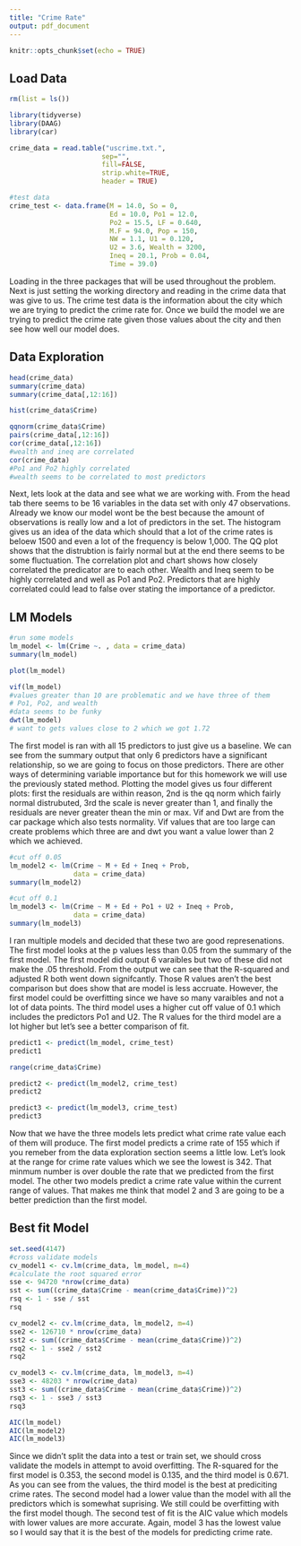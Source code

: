 ---
title: "Crime Rate"
output: pdf_document
---

```{r setup, include=FALSE}
knitr::opts_chunk$set(echo = TRUE)
```

## Load Data

```{r library, message=FALSE}
rm(list = ls())

library(tidyverse)
library(DAAG)
library(car)

crime_data = read.table("uscrime.txt.", 
                       sep="", 
                       fill=FALSE, 
                       strip.white=TRUE,
                       header = TRUE)

#test data 
crime_test <- data.frame(M = 14.0, So = 0, 
                         Ed = 10.0, Po1 = 12.0, 
                         Po2 = 15.5, LF = 0.640, 
                         M.F = 94.0, Pop = 150, 
                         NW = 1.1, U1 = 0.120,
                         U2 = 3.6, Wealth = 3200, 
                         Ineq = 20.1, Prob = 0.04, 
                         Time = 39.0)
```

Loading in the three packages that will be used throughout the problem. Next is just setting the working directory and reading in the crime data that was give to us. The crime test data is the information about the city which we are trying to predict the crime rate for. Once we build the model we are trying to predict the crime rate given those values about the city and then see how well our model does.


## Data Exploration
```{r Summary}
head(crime_data)
summary(crime_data)
summary(crime_data[,12:16])

hist(crime_data$Crime)

qqnorm(crime_data$Crime)
pairs(crime_data[,12:16])
cor(crime_data[,12:16])
#wealth and ineq are correlated
cor(crime_data)
#Po1 and Po2 highly correlated
#wealth seems to be correlated to most predictors
```

Next, lets look at the data and see what we are working with. From the head tab there seems to be 16 variables in the data set with only 47 observations. Already we know our model wont be the best because the amount of observations is really low and a lot of predictors in the set. The histogram gives us an idea of the data which should that a lot of the crime rates is beloew 1500 and even a lot of the frequency is below 1,000. The QQ plot shows that the distrubtion is fairly normal but at the end there seems to be some fluctuation. The correlation plot and chart shows how closely correlated the predicator are to each other. Wealth and Ineq seem to be highly correlated and well as Po1 and Po2. Predictors that are highly correlated could lead to false over stating the importance of a predictor.    

## LM Models
```{r}
#run some models
lm_model <- lm(Crime ~. , data = crime_data)
summary(lm_model)

plot(lm_model)

vif(lm_model)
#values greater than 10 are problematic and we have three of them
# Po1, Po2, and wealth
#data seems to be funky
dwt(lm_model)
# want to gets values close to 2 which we got 1.72
```

The first model is ran with all 15 predictors to just give us a baseline. We can see from the summary output that only 6 predictors have a significant relationship, so we are going to focus on those predictors. There are other ways of determining variable importance but for this homework we will use the previously stated method. Plotting the model gives us four different plots: first the residuals are within reason, 2nd is the qq norm which fairly normal distrubuted, 3rd the scale is never greater than 1, and finally the residuals are never greater thean the min or max. Vif and Dwt are from the car package which also tests normality. Vif values that are too large can create problems which three are and dwt you want a value lower than 2 which we achieved.      

```{r}
#cut off 0.05
lm_model2 <- lm(Crime ~ M + Ed + Ineq + Prob,
                data = crime_data)
summary(lm_model2)

#cut off 0.1
lm_model3 <- lm(Crime ~ M + Ed + Po1 + U2 + Ineq + Prob,
                data = crime_data)
summary(lm_model3)
```

I ran multiple models and decided that these two are good represenations. The first model looks at the p values less than 0.05 from the summary of the first model. The first model did output 6 varaibles but two of these did not make the .05 threshold. From the output we can see that the R-squared and adjusted R both went down signifcantly. Those R values aren't the best comparison but does show that are model is less accruate. However, the first model could be overfitting since we have so many varaibles and not a lot of data points. The third model uses a higher cut off value of 0.1 which includes the predictors Po1 and U2. The R values for the third model are a lot higher but let's see a better comparison of fit.  

```{r}
predict1 <- predict(lm_model, crime_test)
predict1

range(crime_data$Crime)

predict2 <- predict(lm_model2, crime_test)
predict2

predict3 <- predict(lm_model3, crime_test)
predict3
```

Now that we have the three models lets predict what crime rate value each of them will produce. The first model predicts a crime rate of 155 which if you remeber from the data exploration section seems a little low. Let's look at the range for crime rate  values which we see the lowest is 342. That minmum number is over double the rate that we predicted from the first model. The other two models predict a crime rate value within the current range of values. That makes me think that model 2 and 3 are going to be a better prediction than the first model.

## Best fit Model
```{r}
set.seed(4147)
#cross validate models
cv_model1 <- cv.lm(crime_data, lm_model, m=4)
#calculate the root squared error
sse <- 94720 *nrow(crime_data)
sst <- sum((crime_data$Crime - mean(crime_data$Crime))^2)
rsq <- 1 - sse / sst
rsq

cv_model2 <- cv.lm(crime_data, lm_model2, m=4)
sse2 <- 126710 * nrow(crime_data)  
sst2 <- sum((crime_data$Crime - mean(crime_data$Crime))^2)
rsq2 <- 1 - sse2 / sst2
rsq2

cv_model3 <- cv.lm(crime_data, lm_model3, m=4)
sse3 <- 48203 * nrow(crime_data)  
sst3 <- sum((crime_data$Crime - mean(crime_data$Crime))^2)
rsq3 <- 1 - sse3 / sst3
rsq3

AIC(lm_model)
AIC(lm_model2)
AIC(lm_model3)
```

Since we didn't split the data into a test or train set, we should cross validate the models in attempt to avoid overfitting. The R-squared for the first model is 0.353, the second model is 0.135, and the third model is 0.671. As you can see from the values, the third model is the best at prediciting crime rates. The second model had a lower value than the model with all the predictors which is somewhat suprising. We still could be overfitting with the first model though. The second test of fit is the AIC value which models with lower values are more accurate. Again, model 3 has the lowest value so I would say that it is the best of the models for predicting crime rate. 
